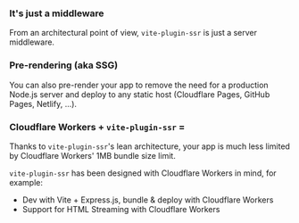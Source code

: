 
### It's just a middleware

From an architectural point of view, `vite-plugin-ssr` is just a server middleware.

<ServerMiddleware />

### Pre-rendering (aka SSG)

You can also pre-render your app to remove the need for a production Node.js server and deploy to any static host
(Cloudflare Pages, GitHub Pages, Netlify, ...).

<PrerenderPreview />

### Cloudflare Workers + `vite-plugin-ssr` = <Emoji name="red-heart" />

Thanks to `vite-plugin-ssr`'s lean architecture, your app is much less limited by Cloudflare Workers' 1MB bundle size limit.

`vite-plugin-ssr` has been designed with Cloudflare Workers in mind, for example:
 - Dev with Vite + Express.js, bundle & deploy with Cloudflare Workers
 - Support for HTML Streaming with Cloudflare Workers
